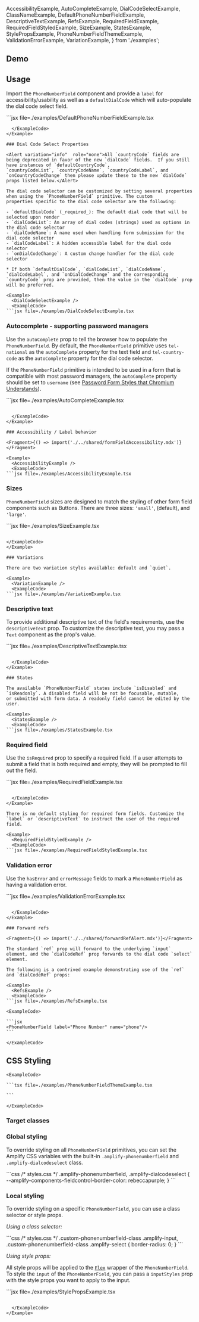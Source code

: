 
  AccessibilityExample,
  AutoCompleteExample,
  DialCodeSelectExample,
  ClassNameExample,
  DefaultPhoneNumberFieldExample,
  DescriptiveTextExample,
  RefsExample,
  RequiredFieldExample,
  RequiredFieldStyledExample,
  SizeExample,
  StatesExample,
  StylePropsExample,
  PhoneNumberFieldThemeExample,
  ValidationErrorExample,
  VariationExample,
} from './examples';

## Demo

<PhoneNumberFieldDemo />

## Usage

Import the `PhoneNumberField` component and provide a `label` for accessibility/usability as well as a `defaultDialCode`
which will auto-populate the dial code select field.

<Example>
  <DefaultPhoneNumberFieldExample />
  <ExampleCode>
```jsx file=./examples/DefaultPhoneNumberFieldExample.tsx

````
  </ExampleCode>
</Example>

### Dial Code Select Properties

<Alert variation="info"  role="none">All `countryCode` fields are being deprecated in favor of the new `dialCode` fields.  If you still have instances of `defaultCountryCode`,
`countryCodeList`, `countryCodeName`, `countryCodeLabel`, and `onCountryCodeChange` then please update these to the new `dialCode` props listed below.</Alert>

The dial code selector can be customized by setting several properties when using the `PhoneNumberField` primitive. The custom
properties specific to the dial code selector are the following:

- `defaultDialCode` (_required_): The default dial code that will be selected upon render
- `dialCodeList`: An array of dial codes (strings) used as options in the dial code selector
- `dialCodeName`: A name used when handling form submission for the dial code selector
- `dialCodeLabel`: A hidden accessible label for the dial code selector
- `onDialCodeChange`: A custom change handler for the dial code selector

* If both `defaultDialCode`, `dialCodeList`, `dialCodeName`, `dialCodeLabel`, and `onDialCodeChange` and the corresponding `countryCode` prop are provided, then the value in the `dialCode` prop will be preferred.

<Example>
  <DialCodeSelectExample />
  <ExampleCode>
```jsx file=./examples/DialCodeSelectExample.tsx

````

  </ExampleCode>
</Example>

### Autocomplete - supporting password managers

Use the `autoComplete` prop to tell the browser how to populate the `PhoneNumberField`. By default, the `PhoneNumberField` primitive uses `tel-national`
as the `autoComplete` property for the text field and `tel-country-code` as the `autoComplete` property for the dial code selector.

If the `PhoneNumberField` primitive is intended to be used in a form that is compatible with most password managers, the `autoComplete` property should
be set to `username` (see [Password Form Styles that Chromium Understands](https://www.chromium.org/developers/design-documents/form-styles-that-chromium-understands)).

<Example>
  <AutoCompleteExample />
  <ExampleCode>
```jsx file=./examples/AutoCompleteExample.tsx

````

  </ExampleCode>
</Example>

### Accessibility / Label behavior

<Fragment>{() => import('./../shared/formFieldAccessibility.mdx')}</Fragment>

<Example>
  <AccessibilityExample />
  <ExampleCode>
```jsx file=./examples/AccessibilityExample.tsx

````

  </ExampleCode>
</Example>

### Sizes

`PhoneNumberField` sizes are designed to match the styling of other form field components such as Buttons. There are three sizes: `'small'`, (default), and `'large'`.

<Example>
  <SizeExample />
  <ExampleCode>
```jsx file=./examples/SizeExample.tsx

````

</ExampleCode>
</Example>

### Variations

There are two variation styles available: default and `quiet`.

<Example>
  <VariationExample />
  <ExampleCode>
```jsx file=./examples/VariationExample.tsx

````

  </ExampleCode>
</Example>

### Descriptive text

To provide additional descriptive text of the field's requirements, use the `descriptiveText` prop. To customize the descriptive text, you may pass a `Text` component as the prop's value.

<Example>
  <DescriptiveTextExample />
  <ExampleCode>
```jsx file=./examples/DescriptiveTextExample.tsx

````

  </ExampleCode>
</Example>

### States

The available `PhoneNumberField` states include `isDisabled` and `isReadonly`. A disabled field will be not be focusable, mutable,
or submitted with form data. A readonly field cannot be edited by the user.

<Example>
  <StatesExample />
  <ExampleCode>
```jsx file=./examples/StatesExample.tsx

````

  </ExampleCode>
</Example>

### Required field

Use the `isRequired` prop to specify a required field. If a user attempts to submit a field that is both required and empty, they will be prompted to fill out the field.

<Example>
  <RequiredFieldExample />
  <ExampleCode>
```jsx file=./examples/RequiredFieldExample.tsx

````

  </ExampleCode>
</Example>

There is no default styling for required form fields. Customize the `label` or `descriptiveText` to instruct the user of the required field.

<Example>
  <RequiredFieldStyledExample />
  <ExampleCode>
```jsx file=./examples/RequiredFieldStyledExample.tsx

````

  </ExampleCode>
</Example>

### Validation error

Use the `hasError` and `errorMessage` fields to mark a `PhoneNumberField` as having a validation error.

<Example>
  <ValidationErrorExample />
  <ExampleCode>
```jsx file=./examples/ValidationErrorExample.tsx

````

  </ExampleCode>
</Example>

### Forward refs

<Fragment>{() => import('./../shared/forwardRefAlert.mdx')}</Fragment>

The standard `ref` prop will forward to the underlying `input` element, and the `dialCodeRef` prop forwards to the dial code `select` element.

The following is a contrived example demonstrating use of the `ref` and `dialCodeRef` props:

<Example>
  <RefsExample />
  <ExampleCode>
```jsx file=./examples/RefsExample.tsx

````

  </ExampleCode>
</Example>

<StandardHTMLAttributes component="PhoneNumberField" link="input" element="<input>">
  <Example>
    <PhoneNumberField label="Phone Number" name="phone"/>

    <ExampleCode>

    ```jsx
    <PhoneNumberField label="Phone Number" name="phone"/>
    ```

    </ExampleCode>

  </Example>
</StandardHTMLAttributes>

## CSS Styling

<ThemeExample component="PhoneNumberField">
  <Example>
    <PhoneNumberFieldThemeExample />
    
    <ExampleCode>

    ```tsx file=./examples/PhoneNumberFieldThemeExample.tsx

    ```

    </ExampleCode>
  </Example>
</ThemeExample>

### Target classes

<ComponentStyleDisplay componentName="PhoneNumberField" />

### Global styling

To override styling on all `PhoneNumberField` primitives, you can set the Amplify CSS variables with the built-in `.amplify-phonenumberfield`
and `.amplify-dialcodeselect` class.

<Example>
  <PhoneNumberField
    defaultDialCode="+1"
    label="Globally styled field"
    className="globally-styled-textfield"
  />
  
  <ExampleCode>
```css
/* styles.css */
.amplify-phonenumberfield,
.amplify-dialcodeselect {
  --amplify-components-fieldcontrol-border-color: rebeccapurple;
}
```

  </ExampleCode>
</Example>

### Local styling

To override styling on a specific `PhoneNumberField`, you can use a class selector or style props.

_Using a class selector:_

<Example>
  <ClassNameExample />
  <ExampleCode>
```css
/* styles.css */
.custom-phonenumberfield-class .amplify-input,
.custom-phonenumberfield-class .amplify-select {
  border-radius: 0;
}
```

  </ExampleCode>
</Example>

_Using style props:_

All style props will be applied to the [`Flex`](flex) wrapper of the `PhoneNumberField`. To style the `input` of the `PhoneNumberField`, you can pass a `inputStyles` prop with the style props you want to apply to the input.

<Example>
  <StylePropsExample />
  <ExampleCode>
```jsx file=./examples/StylePropsExample.tsx

```

  </ExampleCode>
</Example>
